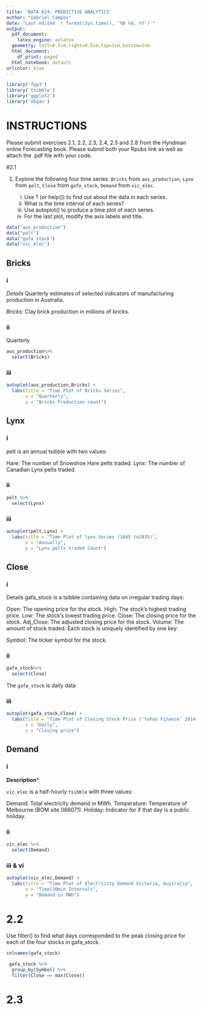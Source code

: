 ```yaml
---
title: 'DATA 624: PREDICTIVE ANALYTICS'
author: "Gabriel Campos"
date: "Last edited `r format(Sys.time(), '%B %d, %Y')`"
output:
  pdf_document:
    latex_engine: xelatex
  geometry: left=0.5cm,right=0.5cm,top=1cm,bottom=2cm
  html_document:
    df_print: paged
  html_notebook: default
urlcolor: blue
---
```


```r
library('fpp3')
library('tsibble')
library('ggplot2')
library('USgas')
```


# INSTRUCTIONS

Please submit exercises 2.1, 2.2, 2.3, 2.4, 2.5 and 2.8 from the Hyndman online Forecasting book.  Please submit both your Rpubs link as well as attach the .pdf file with your code.

#2.1

1.  Explore the following four time series: `Bricks` from `aus_production`, `Lynx` from `pelt`, `Close` from `gafa_stock`, `Demand` from `vic_elec`.

    i. Use ? (or help()) to find out about the data in each series.
    ii. What is the time interval of each series?
    iii. Use autoplot() to produce a time plot of each series.
    iv. For the last plot, modify the axis labels and title.
    
    
```r
data("aus_production")
data("pelt")
data("gafa_stock")
data("vic_elec")
```

## Bricks

### i

*Details*
Quarterly estimates of selected indicators of manufacturing production in Australia.

*Bricks:*	Clay brick production in millions of bricks.

### ii

Quarterly

```r
aus_production%>%
  select(Bricks)
```
### iii

```r
autoplot(aus_production,Bricks) +
  labs(title = "Time Plot of Bricks Series",
       x = "Quarterly",
       y = "Bricks Production count")
```
## Lynx

### i

pelt is an annual tsibble with two values:

Hare:	The number of Snowshoe Hare pelts traded.
Lynx:	The number of Canadian Lynx pelts traded.

### ii

```r
pelt %>%
  select(Lynx)
```

### iii

```r

autoplot(pelt,Lynx) +
  labs(title = "Time Plot of lynx Series (1845 to1935)",
       x = "Annually",
       y = "Lynx pelts traded Count")

```

## Close

### i

Details
gafa_stock is a tsibble containing data on irregular trading days:

Open:	The opening price for the stock.
High:	The stock's highest trading price.
Low:	The stock's lowest trading price.
Close:	The closing price for the stock.
Adj_Close:	The adjusted closing price for the stock.
Volume:	The amount of stock traded.
Each stock is uniquely identified by one key:

Symbol:	The ticker symbol for the stock.

### ii

```r
gafa_stock%>%
  select(Close)
```

The `gafa_stock` is daily data

### iii

```r

autoplot(gafa_stock,Close) +
  labs(title = "Time Plot of Closing Stock Price ('Yahoo Finance' 2014-2018)",
       x = "Daily",
       y = "Closing price")

```

## Demand

### i

**Description***

`vic_elec` is a half-hourly `tsibble` with three values:

Demand:	Total electricity demand in MWh.
Temperature:	Temperature of Melbourne (BOM site 086071).
Holiday:	Indicator for if that day is a public holiday.

### ii

```r

vic_elec %>%
  select(Demand)

```


### iii & vi

```r
autoplot(vic_elec,Demand) +
  labs(title = "Time Plot of Electricity Demand Victoria, Australia",
       x = "Time(30min Intervals",
       y = "Demand in MWh")
```

# 2.2

Use filter() to find what days corresponded to the peak closing price for each of the four stocks in gafa_stock.


```r
colnames(gafa_stock)
```

```r

 gafa_stock %>%
  group_by(Symbol) %>%
  filter(Close == max(Close))

```


# 2.3

